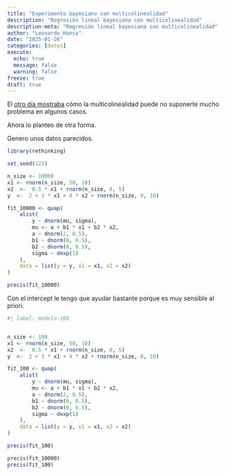 ```yaml
---
title: "Experimento bayesiano con multicolinealidad"
description: "Regresión lineal bayesiana con multicolinealidad"
description-meta: "Regresión lineal bayesiana con multicolinealidad"
author: "Leonardo Hansa"
date: "2025-01-26"
categories: [datos]
execute: 
  echo: true
  message: false
  warning: false
freeze: true
draft: true
---
```


El [otro día mostraba](https://lhansa.github.io/posts/2025-01-16-autocolinealidad/) cómo la multicolinealidad puede no suponerte mucho problema en algunos casos. 

Ahora lo planteo de otra forma. 

Genero unos datos parecidos.

```r
library(rethinking)

set.seed(123)

n_size <- 10000
x1 <- rnorm(n_size, 50, 10)
x2  <-  0.5 * x1 + rnorm(n_size, 0, 5)
y  <-  2 + 3 * x1 + 4 * x2 + rnorm(n_size, 0, 10)

fit_10000 <- quap(
    alist(
        y ~ dnorm(mu, sigma), 
        mu <- a + b1 * x1 + b2 * x2, 
        a ~ dnorm(2, 0.5),
        b1 ~ dnorm(0, 0.5),
        b2 ~ dnorm(0, 0.5),
        sigma ~ dexp(1)
    ), 
    data = list(y = y, x1 = x1, x2 = x2)
)

precis(fit_10000)
```


Con el intercept le tengo que ayudar bastante porque es muy sensible al priori. 


```r
#| label: modelo-100


n_size <- 100
x1 <- rnorm(n_size, 50, 10)
x2  <-  0.5 * x1 + rnorm(n_size, 0, 5)
y  <-  2 + 3 * x1 + 4 * x2 + rnorm(n_size, 0, 10)

fit_100 <- quap(
    alist(
        y ~ dnorm(mu, sigma), 
        mu <- a + b1 * x1 + b2 * x2, 
        a ~ dnorm(2, 0.5),
        b1 ~ dnorm(0, 0.5),
        b2 ~ dnorm(0, 0.5),
        sigma ~ dexp(1)
    ), 
    data = list(y = y, x1 = x1, x2 = x2)
)

precis(fit_100)
```



```r

precis(fit_10000)
precis(fit_100)
```